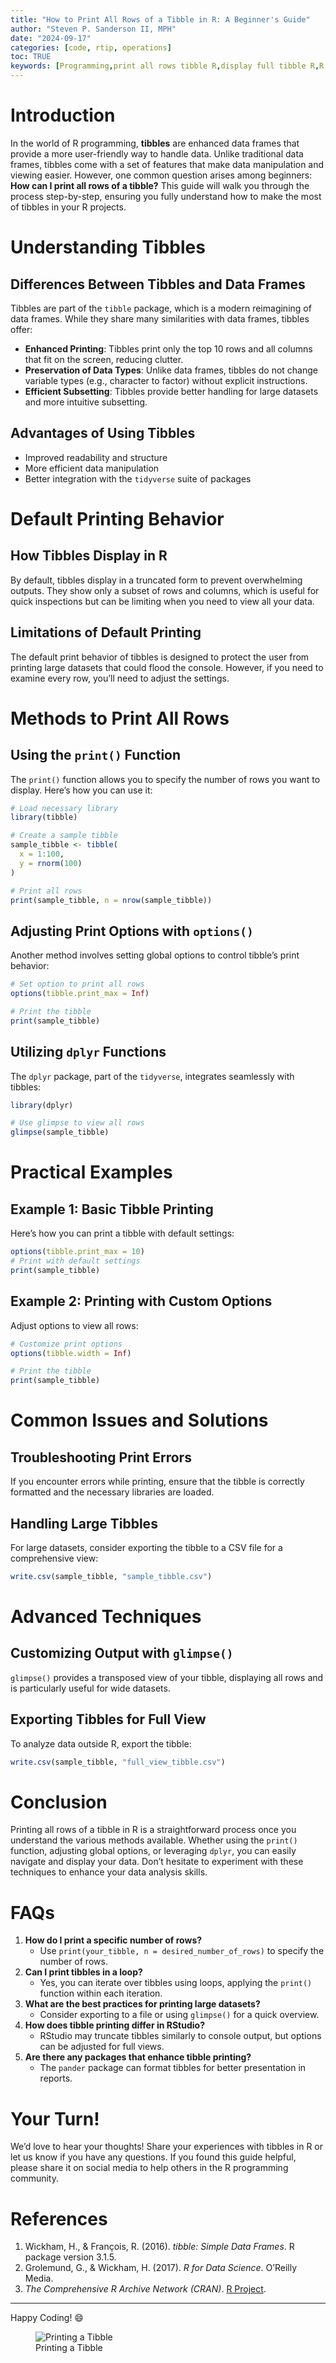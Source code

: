 ```yaml
---
title: "How to Print All Rows of a Tibble in R: A Beginner's Guide"
author: "Steven P. Sanderson II, MPH"
date: "2024-09-17"
categories: [code, rtip, operations]
toc: TRUE
keywords: [Programming,print all rows tibble R,display full tibble R,R tibble print options,tibble vs data frame,RStudio tibble display,dplyr tibble print,R print data frame,tibble printing techniques,R programming tibble,tibble output customization]
---
```


# Introduction

In the world of R programming, **tibbles** are enhanced data frames that provide a more user-friendly way to handle data. Unlike traditional data frames, tibbles come with a set of features that make data manipulation and viewing easier. However, one common question arises among beginners: **How can I print all rows of a tibble?** This guide will walk you through the process step-by-step, ensuring you fully understand how to make the most of tibbles in your R projects.

# Understanding Tibbles

## Differences Between Tibbles and Data Frames

Tibbles are part of the `tibble` package, which is a modern reimagining of data frames. While they share many similarities with data frames, tibbles offer:

- **Enhanced Printing**: Tibbles print only the top 10 rows and all columns that fit on the screen, reducing clutter.
- **Preservation of Data Types**: Unlike data frames, tibbles do not change variable types (e.g., character to factor) without explicit instructions.
- **Efficient Subsetting**: Tibbles provide better handling for large datasets and more intuitive subsetting.

## Advantages of Using Tibbles

- Improved readability and structure
- More efficient data manipulation
- Better integration with the `tidyverse` suite of packages

# Default Printing Behavior

## How Tibbles Display in R

By default, tibbles display in a truncated form to prevent overwhelming outputs. They show only a subset of rows and columns, which is useful for quick inspections but can be limiting when you need to view all your data.

## Limitations of Default Printing

The default print behavior of tibbles is designed to protect the user from printing large datasets that could flood the console. However, if you need to examine every row, you'll need to adjust the settings.

# Methods to Print All Rows

## Using the `print()` Function

The `print()` function allows you to specify the number of rows you want to display. Here’s how you can use it:

```r
# Load necessary library
library(tibble)

# Create a sample tibble
sample_tibble <- tibble(
  x = 1:100,
  y = rnorm(100)
)

# Print all rows
print(sample_tibble, n = nrow(sample_tibble))
```

## Adjusting Print Options with `options()`

Another method involves setting global options to control tibble's print behavior:

```r
# Set option to print all rows
options(tibble.print_max = Inf)

# Print the tibble
print(sample_tibble)
```

## Utilizing `dplyr` Functions

The `dplyr` package, part of the `tidyverse`, integrates seamlessly with tibbles:

```r
library(dplyr)

# Use glimpse to view all rows
glimpse(sample_tibble)
```

# Practical Examples

## Example 1: Basic Tibble Printing

Here's how you can print a tibble with default settings:

```r
options(tibble.print_max = 10)
# Print with default settings
print(sample_tibble)
```

## Example 2: Printing with Custom Options

Adjust options to view all rows:

```r
# Customize print options
options(tibble.width = Inf)

# Print the tibble
print(sample_tibble)
```

# Common Issues and Solutions

## Troubleshooting Print Errors

If you encounter errors while printing, ensure that the tibble is correctly formatted and the necessary libraries are loaded.

## Handling Large Tibbles

For large datasets, consider exporting the tibble to a CSV file for a comprehensive view:

```r
write.csv(sample_tibble, "sample_tibble.csv")
```

# Advanced Techniques

## Customizing Output with `glimpse()`

`glimpse()` provides a transposed view of your tibble, displaying all rows and is particularly useful for wide datasets.

## Exporting Tibbles for Full View

To analyze data outside R, export the tibble:

```r
write.csv(sample_tibble, "full_view_tibble.csv")
```

# Conclusion

Printing all rows of a tibble in R is a straightforward process once you understand the various methods available. Whether using the `print()` function, adjusting global options, or leveraging `dplyr`, you can easily navigate and display your data. Don't hesitate to experiment with these techniques to enhance your data analysis skills.

# FAQs

1. **How do I print a specific number of rows?**
   - Use `print(your_tibble, n = desired_number_of_rows)` to specify the number of rows.

2. **Can I print tibbles in a loop?**
   - Yes, you can iterate over tibbles using loops, applying the `print()` function within each iteration.

3. **What are the best practices for printing large datasets?**
   - Consider exporting to a file or using `glimpse()` for a quick overview.

4. **How does tibble printing differ in RStudio?**
   - RStudio may truncate tibbles similarly to console output, but options can be adjusted for full views.

5. **Are there any packages that enhance tibble printing?**
   - The `pander` package can format tibbles for better presentation in reports.

# Your Turn! 

We'd love to hear your thoughts! Share your experiences with tibbles in R or let us know if you have any questions. If you found this guide helpful, please share it on social media to help others in the R programming community.

# References

1. Wickham, H., & François, R. (2016). *tibble: Simple Data Frames*. R package version 3.1.5.
2. Grolemund, G., & Wickham, H. (2017). *R for Data Science*. O'Reilly Media.
3. *The Comprehensive R Archive Network (CRAN)*. [R Project](https://cran.r-project.org/).

---

Happy Coding! 😄

![Printing a Tibble](todays_post.png)

```{=html}
<script src="https://giscus.app/client.js"
        data-repo="spsanderson/steveondata"
        data-repo-id="R_kgDOIIxnLw"
        data-category="Comments"
        data-category-id="DIC_kwDOIIxnL84ChTk8"
        data-mapping="url"
        data-strict="0"
        data-reactions-enabled="1"
        data-emit-metadata="0"
        data-input-position="top"
        data-theme="dark"
        data-lang="en"
        data-loading="lazy"
        crossorigin="anonymous"
        async>
</script>
```
